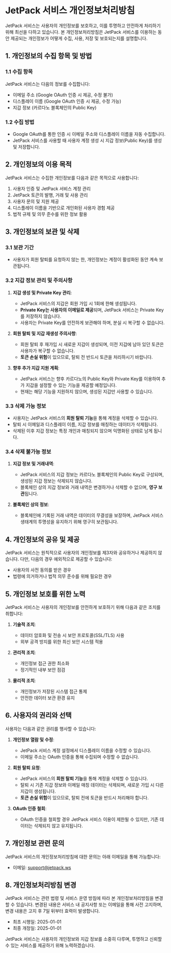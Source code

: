# JetPack 서비스 개인정보처리방침

JetPack 서비스는 사용자의 개인정보를 보호하고, 이를 투명하고 안전하게 처리하기 위해 최선을 다하고 있습니다. 본 개인정보처리방침은 JetPack 서비스를 이용하는 동안 제공되는 개인정보가 어떻게 수집, 사용, 저장 및 보호되는지를 설명합니다.

## 1. 개인정보의 수집 항목 및 방법

### 1.1 수집 항목
JetPack 서비스는 다음의 정보를 수집합니다:

- 이메일 주소 (Google OAuth 인증 시 제공, 수정 불가)
- 디스플레이 이름 (Google OAuth 인증 시 제공, 수정 가능)
- 지갑 정보 (카르다노 블록체인의 Public Key)

### 1.2 수집 방법
- Google OAuth를 통한 인증 시 이메일 주소와 디스플레이 이름을 자동 수집합니다.
- JetPack 서비스를 사용할 때 사용자 계정 생성 시 지갑 정보(Public Key)를 생성 및 저장합니다.

## 2. 개인정보의 이용 목적

JetPack 서비스는 수집한 개인정보를 다음과 같은 목적으로 사용합니다:

1. 사용자 인증 및 JetPack 서비스 계정 관리
2. JetPack 토큰의 발행, 거래 및 사용 관리
3. 사용자 문의 및 지원 제공
4. 디스플레이 이름을 기반으로 개인화된 사용자 경험 제공
5. 법적 규제 및 의무 준수를 위한 정보 활용

## 3. 개인정보의 보관 및 삭제

### 3.1 보관 기간
- 사용자가 회원 탈퇴를 요청하지 않는 한, 개인정보는 계정이 활성화된 동안 계속 보관됩니다.

### 3.2 지갑 정보 관리 및 주의사항
1. **지갑 생성 및 Private Key 관리**:
   - JetPack 서비스의 지갑은 회원 가입 시 1회에 한해 생성됩니다.
   - **Private Key는 사용자의 이메일로 제공**되며, JetPack 서비스는 Private Key를 저장하지 않습니다.
   - 사용자는 Private Key를 안전하게 보관해야 하며, 분실 시 복구할 수 없습니다.

2. **회원 탈퇴 및 지갑 재생성 주의사항**:
   - 회원 탈퇴 후 재가입 시 새로운 지갑이 생성되며, 이전 지갑에 남아 있던 토큰은 사용자가 복구할 수 없습니다.
   - **토큰 손실 위험**이 있으므로, 탈퇴 전 반드시 토큰을 처리하시기 바랍니다.

3. **향후 추가 지갑 지원 계획**:
   - JetPack 서비스는 향후 카르다노의 Public Key와 Private Key를 이용하여 추가 지갑을 설정할 수 있는 기능을 제공할 예정입니다.
   - 현재는 해당 기능을 지원하지 않으며, 생성된 지갑만 사용할 수 있습니다.

### 3.3 삭제 가능 정보
- 사용자는 JetPack 서비스의 **회원 탈퇴 기능**을 통해 계정을 삭제할 수 있습니다.
- 탈퇴 시 이메일과 디스플레이 이름, 지갑 정보를 매칭하는 데이터가 삭제됩니다.
- 삭제된 이후 지갑 정보는 특정 개인과 매칭되지 않으며 익명화된 상태로 남게 됩니다.

### 3.4 삭제 불가능 정보
1. **지갑 정보 및 거래내역**:
   - JetPack 서비스의 지갑 정보는 카르다노 블록체인의 Public Key로 구성되며, 생성된 지갑 정보는 삭제되지 않습니다.
   - 블록체인 상의 지갑 정보와 거래 내역은 변경하거나 삭제할 수 없으며, **영구 보관**됩니다.

2. **블록체인 상의 정보**:
   - 블록체인에 기록된 거래 내역은 데이터의 무결성을 보장하며, JetPack 서비스 생태계의 투명성을 유지하기 위해 영구히 보관됩니다.

## 4. 개인정보의 공유 및 제공

JetPack 서비스는 원칙적으로 사용자의 개인정보를 제3자와 공유하거나 제공하지 않습니다. 다만, 다음의 경우 예외적으로 제공할 수 있습니다:

- 사용자의 사전 동의를 받은 경우
- 법령에 의거하거나 법적 의무 준수를 위해 필요한 경우

## 5. 개인정보 보호를 위한 노력

JetPack 서비스는 사용자의 개인정보를 안전하게 보호하기 위해 다음과 같은 조치를 취합니다:

1. **기술적 조치**:
   - 데이터 암호화 및 전송 시 보안 프로토콜(SSL/TLS) 사용
   - 외부 공격 방지를 위한 최신 보안 시스템 적용

2. **관리적 조치**:
   - 개인정보 접근 권한 최소화
   - 정기적인 내부 보안 점검

3. **물리적 조치**:
   - 개인정보가 저장된 시스템 접근 통제
   - 안전한 데이터 보관 환경 유지

## 6. 사용자의 권리와 선택

사용자는 다음과 같은 권리를 행사할 수 있습니다:

1. **개인정보 열람 및 수정**:
   - JetPack 서비스 계정 설정에서 디스플레이 이름을 수정할 수 있습니다.
   - 이메일 주소는 OAuth 인증을 통해 수집되며 수정할 수 없습니다.

2. **회원 탈퇴 요청**:
   - JetPack 서비스의 **회원 탈퇴 기능**을 통해 계정을 삭제할 수 있습니다.
   - 탈퇴 시 기존 지갑 정보와 이메일 매칭 데이터는 삭제되며, 새로운 가입 시 다른 지갑이 생성됩니다.
   - **토큰 손실 위험**이 있으므로, 탈퇴 전에 토큰을 반드시 처리해야 합니다.

3. **OAuth 인증 철회**:
   - OAuth 인증을 철회할 경우 JetPack 서비스 이용이 제한될 수 있지만, 기존 데이터는 삭제되지 않고 유지됩니다.

## 7. 개인정보 관련 문의

JetPack 서비스의 개인정보처리방침에 대한 문의는 아래 이메일을 통해 가능합니다:

- 이메일: support@jetpack.ws

## 8. 개인정보처리방침 변경

JetPack 서비스는 관련 법령 및 서비스 운영 방침에 따라 본 개인정보처리방침을 변경할 수 있습니다. 변경된 내용은 서비스 내 공지사항 또는 이메일을 통해 사전 고지하며, 변경 내용은 고지 후 7일 뒤부터 효력이 발생합니다.

- 최초 시행일: 2025-01-01
- 최종 개정일: 2025-01-01

JetPack 서비스는 사용자의 개인정보와 지갑 정보를 소중히 다루며, 투명하고 신뢰할 수 있는 서비스를 제공하기 위해 노력하겠습니다.
